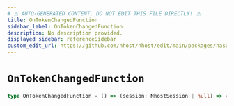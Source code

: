 ```yaml
---
# ⚠️ AUTO-GENERATED CONTENT. DO NOT EDIT THIS FILE DIRECTLY! ⚠️
title: OnTokenChangedFunction
sidebar_label: OnTokenChangedFunction
description: No description provided.
displayed_sidebar: referenceSidebar
custom_edit_url: https://github.com/nhost/nhost/edit/main/packages/hasura-auth-js/src/types/client.ts#L117
---
```


# `OnTokenChangedFunction`

```ts
type OnTokenChangedFunction = () => (session: NhostSession | null) => void
```
